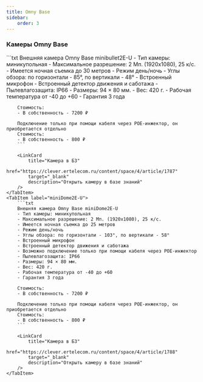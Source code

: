 ```yaml
---
title: Omny Base
sidebar:
    order: 3
---
```



### Камеры Omny Base
<Tabs>
    <TabItem label="minibullet2E-U">
        ```txt
        Внешняя камера Omny Base minibullet2E-U
        - Тип камеры: миникупольная
        - Максимальное разрешение: 2 Мп. (1920х1080), 25 к/с.
        - Имеется ночная съемка до 30 метров
        - Режим день/ночь
        - Углы обзора: по горизонтали - 85°, по вертикали - 48°
        - Встроенный микрофон
        - Встроенный детектор движения и саботажа
        - Пылевлагозащита: IP66
        - Размеры: 94 × 80 мм.
        - Вес: 420 г.
        - Рабочая температура от -40 до +60
        - Гарантия 3 года

        Стоимость:
        - В собственность - 7200 ₽

        Подключение только при помощи кабеля через POE-инжектор, он приобретается отдельно
        Стоимость:
        - В собственность - 800 ₽
        ```

        <LinkCard
            title="Камера в БЗ"
            href="https://clever.ertelecom.ru/content/space/4/article/1787"
            target="_blank"
            description="Открыть камеру в базе знаний"
        />
    </TabItem>
    <TabItem label="miniDome2E-U">
        ```txt
        Внешняя камера Omny Base miniDome2E-U
        - Тип камеры: миникупольная
        - Максимальное разрешение: 2 Мп. (1920х1080), 25 к/с.
        - Имеется ночная съемка до 25 метров
        - Режим день/ночь
        - Углы обзора: по горизонтали - 103°, по вертикали - 58°
        - Встроенный микрофон
        - Встроенный детектор движения и саботажа
        - Возможно подключение только при помощи кабеля через POE-инжектор
        - Пылевлагозащита: IP66
        - Размеры: 94 × 80 мм.
        - Вес: 420 г.
        - Рабочая температура от -40 до +60
        - Гарантия 3 года

        Стоимость:
        - В собственность - 7200 ₽

        Подключение только при помощи кабеля через POE-инжектор, он приобретается отдельно
        Стоимость:
        - В собственность - 800 ₽
        ```

        <LinkCard
            title="Камера в БЗ"
            href="https://clever.ertelecom.ru/content/space/4/article/1788"
            target="_blank"
            description="Открыть камеру в базе знаний"
        />
    </TabItem>
</Tabs>